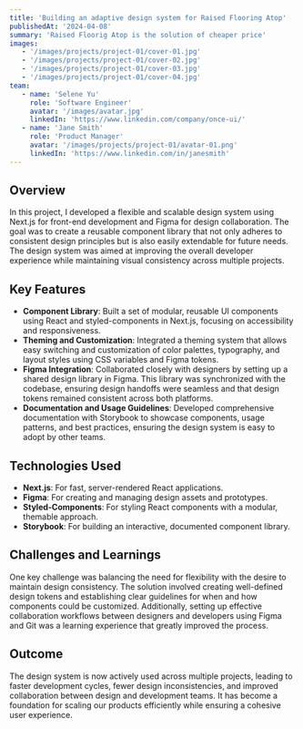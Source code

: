 ```yaml
---
title: 'Building an adaptive design system for Raised Flooring Atop'
publishedAt: '2024-04-08'
summary: 'Raised Floorig Atop is the solution of cheaper price'
images:
   - '/images/projects/project-01/cover-01.jpg'
   - '/images/projects/project-01/cover-02.jpg'
   - '/images/projects/project-01/cover-03.jpg'
   - '/images/projects/project-01/cover-04.jpg'
team:
   - name: 'Selene Yu'
     role: 'Software Engineer'
     avatar: '/images/avatar.jpg'
     linkedIn: 'https://www.linkedin.com/company/once-ui/'
   - name: 'Jane Smith'
     role: 'Product Manager'
     avatar: '/images/projects/project-01/avatar-01.png'
     linkedIn: 'https://www.linkedin.com/in/janesmith'
---
```


## Overview

In this project, I developed a flexible and scalable design system using Next.js for front-end development and Figma for design collaboration. The goal was to create a reusable component library that not only adheres to consistent design principles but is also easily extendable for future needs. The design system was aimed at improving the overall developer experience while maintaining visual consistency across multiple projects.

## Key Features

-  **Component Library**: Built a set of modular, reusable UI components using React and styled-components in Next.js, focusing on accessibility and responsiveness.
-  **Theming and Customization**: Integrated a theming system that allows easy switching and customization of color palettes, typography, and layout styles using CSS variables and Figma tokens.
-  **Figma Integration**: Collaborated closely with designers by setting up a shared design library in Figma. This library was synchronized with the codebase, ensuring design handoffs were seamless and that design tokens remained consistent across both platforms.
-  **Documentation and Usage Guidelines**: Developed comprehensive documentation with Storybook to showcase components, usage patterns, and best practices, ensuring the design system is easy to adopt by other teams.

## Technologies Used

-  **Next.js**: For fast, server-rendered React applications.
-  **Figma**: For creating and managing design assets and prototypes.
-  **Styled-Components**: For styling React components with a modular, themable approach.
-  **Storybook**: For building an interactive, documented component library.

## Challenges and Learnings

One key challenge was balancing the need for flexibility with the desire to maintain design consistency. The solution involved creating well-defined design tokens and establishing clear guidelines for when and how components could be customized. Additionally, setting up effective collaboration workflows between designers and developers using Figma and Git was a learning experience that greatly improved the process.

## Outcome

The design system is now actively used across multiple projects, leading to faster development cycles, fewer design inconsistencies, and improved collaboration between design and development teams. It has become a foundation for scaling our products efficiently while ensuring a cohesive user experience.
